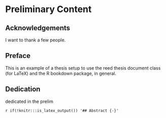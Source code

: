 # Preliminary Content {-}

## Acknowledgements {-}

I want to thank a few people.

## Preface {-}

This is an example of a thesis setup to use the reed thesis document class
(for LaTeX) and the R bookdown package, in general.

## Dedication {-}

dedicated in the prelim

`r if(!knitr:::is_latex_output()) '## Abstract {-}'`
